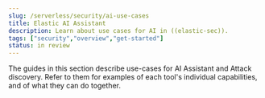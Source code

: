 ```yaml
---
slug: /serverless/security/ai-use-cases
title: Elastic AI Assistant
description: Learn about use cases for AI in ((elastic-sec)).
tags: ["security","overview","get-started"]
status: in review
---
```


The guides in this section describe use-cases for AI Assistant and Attack discovery. Refer to them for examples of each tool's individual capabilities, and of what they can do together.

<DocLink slug="/serverless/security/ai-usecase-incident-reporting"/>
<DocLink slug="/serverless/security/triage-alerts-with-elastic-ai-assistant"/>
<DocLink slug="/serverless/security/ai-assistant-esql-queries"/>